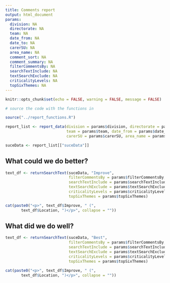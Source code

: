 ```yaml
---
title: Comments report
output: html_document
params:
  division: NA
  directorate: NA
  team: NA
  date_from: NA
  date_to: NA
  carerSU: NA
  area_name: NA
  comment_sort: NA
  comment_summary: NA
  filterCommentsBy: NA
  searchTextInclude: NA
  textSearchExclude: NA
  criticalityLevels: NA
  topSixThemes: NA
---
```


```r

knitr::opts_chunk$set(echo = FALSE, warning = FALSE, message = FALSE)

# source the code with the functions in

source("../report_functions.R")

report_list <- report_data(division = params$division, directorate = params$directorate, 
                           team = params$team, date_from = params$date_from, date_to = params$date_to, 
                           carerSU = params$carerSU, area_name = params$area_name)

suceData <- report_list[["suceData"]]

```

## What could we do better?

```r

text_df <- returnSearchText(suceData, "Improve",
                            filterCommentsBy = params$filterCommentsBy,
                            searchTextInclude = params$searchTextInclude, 
                            textSearchExclude = params$textSearchExclude,
                            criticalityLevels = params$criticalityLevels, 
                            topSixThemes = params$topSixThemes)

cat(paste0("<p>", text_df$Improve, " (", 
       text_df$Location, ")</p>", collapse = ""))

```

## What did we do well?

```r

text_df <- returnSearchText(suceData, "Best",
                            filterCommentsBy = params$filterCommentsBy,
                            searchTextInclude = params$searchTextInclude, 
                            textSearchExclude = params$textSearchExclude,
                            criticalityLevels = params$criticalityLevels, 
                            topSixThemes = params$topSixThemes)

cat(paste0("<p>", text_df$Improve, " (", 
       text_df$Location, ")</p>", collapse = ""))

```
